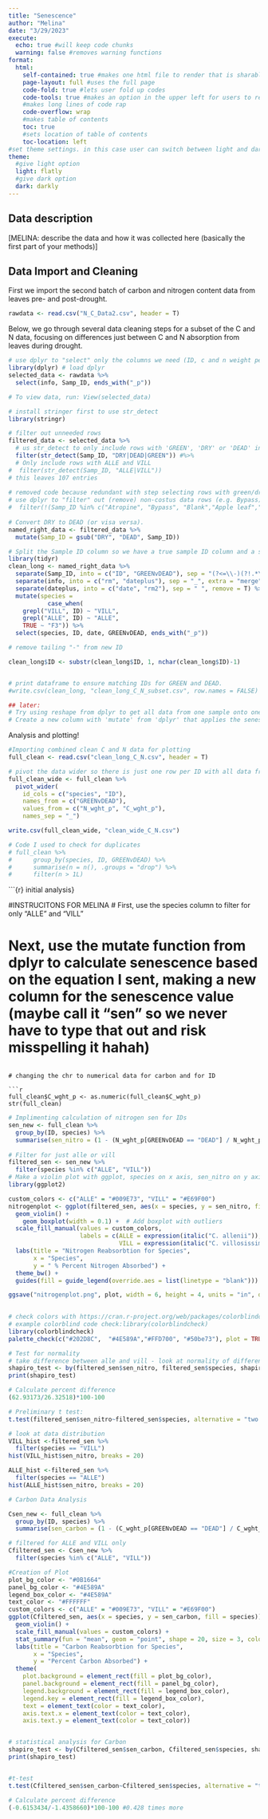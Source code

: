 ```yaml
---
title: "Senescence"
author: "Melina"
date: "3/29/2023"
execute:
  echo: true #will keep code chunks
  warning: false #removes warning functions
format:
  html:
    self-contained: true #makes one html file to render that is sharable
    page-layout: full #uses the full page
    code-fold: true #lets user fold up codes
    code-tools: true #makes an option in the upper left for users to reveal/hide all code and copy source code
    #makes long lines of code rap
    code-overflow: wrap
    #makes table of contents
    toc: true
    #sets location of table of contents
    toc-location: left
#set theme settings. in this case user can switch between light and dark mode
theme:
  #give light option
  light: flatly
  #give dark option
  dark: darkly
---
```


## Data description

\[MELINA: describe the data and how it was collected here (basically the first part of your methods)\]

## Data Import and Cleaning

First we import the second batch of carbon and nitrogen content data from leaves pre- and post-drought.

```r
rawdata <- read.csv("N_C_Data2.csv", header = T)
```

Below, we go through several data cleaning steps for a subset of the C and N data, focusing on differences just between C and N absorption from leaves during drought.

```r
# use dplyr to "select" only the columns we need (ID, c and n weight percent)
library(dplyr) # load dplyr
selected_data <- rawdata %>%
  select(info, Samp_ID, ends_with("_p"))

# To view data, run: View(selected_data)

# install stringer first to use str_detect 
library(stringr)

# filter out unneeded rows
filtered_data <- selected_data %>%
  # us str_detect to only include rows with 'GREEN', 'DRY' or 'DEAD' in Samp_ID
  filter(str_detect(Samp_ID, "DRY|DEAD|GREEN")) #%>%
  # Only include rows with ALLE and VILL
#  filter(str_detect(Samp_ID, "ALLE|VILL"))
# this leaves 107 entries 
  
# removed code because redundant with step selecting rows with green/dry/dead:
# use dplyr to "filter" out (remove) non-costus data rows (e.g. Bypass)
#  filter(!(Samp_ID %in% c("Atropine", "Bypass", "Blank","Apple leaf","Oregano 1", "Oregano 2", "Oregano 3", "Oregano 4", "Oregano 5", "Oregano 6", "Oregano 7", "Apple leaves", "apple leaf"))) %>% # leaves 691 entries 
  
# Convert DRY to DEAD (or visa versa). 
named_right_data <- filtered_data %>%
  mutate(Samp_ID = gsub("DRY", "DEAD", Samp_ID))

# Split the Sample ID column so we have a true sample ID column and a separate green_dead column
library(tidyr)
clean_long <- named_right_data %>%
  separate(Samp_ID, into = c("ID", "GREENvDEAD"), sep = "(?<=\\-)(?!.*\\-)", remove = T) %>% 
  separate(info, into = c("rm", "dateplus"), sep = "_", extra = "merge", remove = T) %>%
  separate(dateplus, into = c("date", "rm2"), sep = " ", remove = T) %>% 
  mutate(species = 
           case_when(
    grepl("VILL", ID) ~ "VILL",
    grepl("ALLE", ID) ~ "ALLE",
    TRUE ~ "F3")) %>% 
  select(species, ID, date, GREENvDEAD, ends_with("_p"))

# remove tailing "-" from new ID 

clean_long$ID <- substr(clean_long$ID, 1, nchar(clean_long$ID)-1)


# print dataframe to ensure matching IDs for GREEN and DEAD.
#write.csv(clean_long, "clean_long_C_N_subset.csv", row.names = FALSE)

## later: 
# Try using reshape from dplyr to get all data from one sample onto one row
# Create a new column with 'mutate' from 'dplyr' that applies the senescence eqation to the leaf N data

```

Analysis and plotting!

```r
#Importing combined clean C and N data for plotting
full_clean <- read.csv("clean_long_C_N.csv", header = T)

# pivot the data wider so there is just one row per ID with all data from both green and post dry-down dead leaves
full_clean_wide <- full_clean %>%
  pivot_wider(
    id_cols = c("species", "ID"),
    names_from = c("GREENvDEAD"),
    values_from = c("N_wght_p", "C_wght_p"),
    names_sep = "_")

write.csv(full_clean_wide, "clean_wide_C_N.csv")

# Code I used to check for duplicates
# full_clean %>%
#      group_by(species, ID, GREENvDEAD) %>%
#      summarise(n = n(), .groups = "drop") %>%
#      filter(n > 1L)
```       

```{r} initial analysis}

#INSTRUCITONS FOR MELINA
# First, use the species column to filter for only "ALLE" and "VILL"

# Next, use the mutate function from dplyr to calculate senescence based on the equation I sent, making a new column for the senescence value (maybe call it "sen" so we never have to type that out and risk misspelling it hahah)
```

# changing the chr to numerical data for carbon and for ID

```r
full_clean$C_wght_p <- as.numeric(full_clean$C_wght_p)
str(full_clean)
```

```r
# Implimenting calculation of nitrogen sen for IDs 
sen_new <- full_clean %>%
  group_by(ID, species) %>%
  summarise(sen_nitro = (1 - (N_wght_p[GREENvDEAD == "DEAD"] / N_wght_p[GREENvDEAD == "GREEN"])) * 100) 
  
# Filter for just alle or vill 
filtered_sen <- sen_new %>%
  filter(species %in% c("ALLE", "VILL"))
# Make a violin plot with ggplot, species on x axis, sen_nitro on y axis - if you get a plot, play with the colors!
library(ggplot2)

custom_colors <- c("ALLE" = "#009E73", "VILL" = "#E69F00") 
nitrogenplot <- ggplot(filtered_sen, aes(x = species, y = sen_nitro, fill = species)) +
  geom_violin() +
    geom_boxplot(width = 0.1) +  # Add boxplot with outliers
  scale_fill_manual(values = custom_colors, 
                    labels = c(ALLE = expression(italic("C. allenii")), 
                               VILL = expression(italic("C. villosissimus")))) +
  labs(title = "Nitrogen Reabsorbtion for Species",
       x = "Species",
       y = " % Percent Nitrogen Absorbed") +
  theme_bw() +
  guides(fill = guide_legend(override.aes = list(linetype = "blank")))

ggsave("nitrogenplot.png", plot, width = 6, height = 4, units = "in", dpi = 300)
   

# check colors with https://cran.r-project.org/web/packages/colorblindcheck/vignettes/intro-to-colorblindcheck.html
# example colorblind code check:library(colorblindcheck)
library(colorblindcheck)
palette_check(c("#202D8C",  "#4E589A","#FFD700", "#50be73"), plot = TRUE)

# Test for normality
# take difference between alle and vill - look at normality of difference with shapiro wilk test
shapiro_test <- by(filtered_sen$sen_nitro, filtered_sen$species, shapiro.test)
print(shapiro_test)

# Calculate percent difference
(62.93173/26.32518)*100-100

# Preliminary t test:
t.test(filtered_sen$sen_nitro~filtered_sen$species, alternative = "two.sided")

# look at data distribution
VILL_hist <-filtered_sen %>% 
  filter(species == "VILL") 
hist(VILL_hist$sen_nitro, breaks = 20)

ALLE_hist <-filtered_sen %>% 
  filter(species == "ALLE") 
hist(ALLE_hist$sen_nitro, breaks = 20)
```



```r
# Carbon Data Analysis 

Csen_new <- full_clean %>%
  group_by(ID, species) %>%
  summarise(sen_carbon = (1 - (C_wght_p[GREENvDEAD == "DEAD"] / C_wght_p[GREENvDEAD == "GREEN"])) * 100) 

# filtered for ALLE and VILL only
Cfiltered_sen <- Csen_new %>%
  filter(species %in% c("ALLE", "VILL"))

#Creation of Plot 
plot_bg_color <- "#0B1664"
panel_bg_color <- "#4E589A" 
legend_box_color <- "#4E589A"
text_color <- "#FFFFFF"
custom_colors <- c("ALLE" = "#009E73", "VILL" = "#E69F00") 
ggplot(Cfiltered_sen, aes(x = species, y = sen_carbon, fill = species)) +
  geom_violin() +
  scale_fill_manual(values = custom_colors) +
  stat_summary(fun = "mean", geom = "point", shape = 20, size = 3, color = "red", fill = "red") +
  labs(title = "Carbon Reabsorbtion for Species",
       x = "Species",
       y = "Percent Carbon Absorbed") +
  theme(
    plot.background = element_rect(fill = plot_bg_color),  
    panel.background = element_rect(fill = panel_bg_color),
    legend.background = element_rect(fill = legend_box_color),
    legend.key = element_rect(fill = legend_box_color), 
    text = element_text(color = text_color),
    axis.text.x = element_text(color = text_color),
    axis.text.y = element_text(color = text_color))


# statistical analysis for Carbon
shapiro_test <- by(Cfiltered_sen$sen_carbon, Cfiltered_sen$species, shapiro.test)
print(shapiro_test) 


#t-test
t.test(Cfiltered_sen$sen_carbon~Cfiltered_sen$species, alternative = "two.sided")

# Calculate percent difference
(-0.6153434/-1.4358660)*100-100 #0.428 times more 

```
